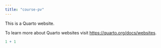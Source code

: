 ```yaml
---
title: "course-pv"
---
```


This is a Quarto website.

To learn more about Quarto websites visit <https://quarto.org/docs/websites>.

```r
1 + 1
```
